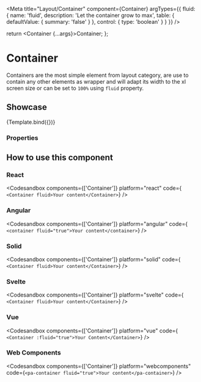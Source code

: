 
<Meta
  title="Layout/Container"
  component={Container}
  argTypes={{
    fluid: {
      name: 'fluid',
      description: 'Let the container grow to max',
      table: {
        defaultValue: { summary: 'false' }
      },
      control: {
        type: 'boolean'
      }
    }
  }}
/>

  return <Container {...args}>Container</Container>;
};

# Container

Containers are the most simple element from layout category, are use to contain any other elements as wrapper and will adapt its width to the xl screen size or can be set to `100%` using `fluid` property.

## Showcase

<Canvas>
  <Story
    name="Default"
    args={{
      fluid: false
    }}
  >
    {Template.bind({})}
  </Story>
</Canvas>

### Properties

<ArgsTable story="Default" of={Container} />

## How to use this component

### React

<Codesandbox
  components={['Container']}
  platform="react"
  code={`
    <Container fluid>Your content</Container>`}
/>

### Angular

<Codesandbox
  components={['Container']}
  platform="angular"
  code={`
    <container fluid="true">Your content</container>`}
/>

### Solid

<Codesandbox
  components={['Container']}
  platform="solid"
  code={`
    <Container fluid>Your content</Container>`}
/>

### Svelte

<Codesandbox
  components={['Container']}
  platform="svelte"
  code={`
    <Container fluid>Your content</Container>`}
/>

### Vue

<Codesandbox
  components={['Container']}
  platform="vue"
  code={`
    <Container :fluid="true">Your Content</Container>`}
/>

### Web Components

<Codesandbox
  components={['Container']}
  platform="webcomponents"
  code={`<pa-container fluid="true">Your content</pa-container>`}
/>
